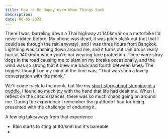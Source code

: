 ```yaml
---
title: How to Be Happy even When Things Suck
description:
date: 06-05-2023
---
```


There I was, barreling down a Thai highway at 140km/hr on a motorbike I'd never ridden before.
My phone was dead, it was pitch black out (not that I could see through the rain anyway), and I was three hours from Bangkok.
Lightning was crashing down around me, and it turns out rain drops really hurt at 140km/hr when you're not wearing face protection.
There were stray dogs in the road causing me to slam on my breaks occasionally, and the wind was so strong that it blew me back and fourth between lanes.
The biggest thought on my mind at the time was, "That was such a lovely conversation with the monk."

We'll come back to the monk, but like my [short story about stepping in a puddle](/blog/flip-flops-and-puddles), I found so much joy with the hand that life had dealt me.
When I reflect on the circumstances, there was so much chaos going on around me.
During the experience I remember the gratitude I had for being presented with the challenge of enduring it.

A few big takeaways from that experience

- Rain starts to sting at 80/kmh but it's bareable
-
